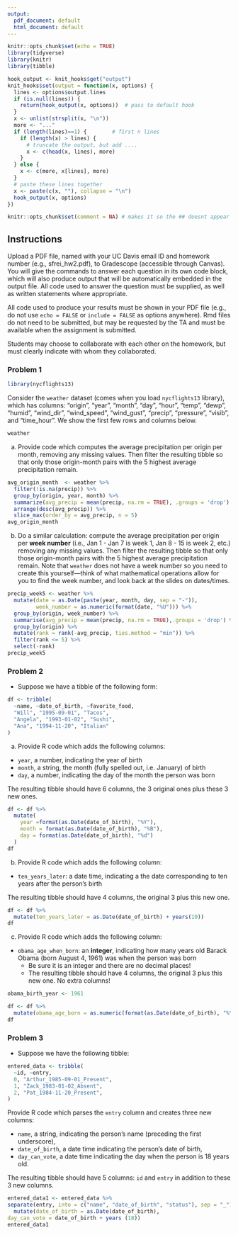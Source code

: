 ```yaml
---
output:
  pdf_document: default
  html_document: default
---
```

```r
knitr::opts_chunk$set(echo = TRUE)
library(tidyverse)
library(knitr)
library(tibble)

hook_output <- knit_hooks$get("output")
knit_hooks$set(output = function(x, options) {
  lines <- options$output.lines
  if (is.null(lines)) {
    return(hook_output(x, options))  # pass to default hook
  }
  x <- unlist(strsplit(x, "\n"))
  more <- "..."
  if (length(lines)==1) {        # first n lines
    if (length(x) > lines) {
      # truncate the output, but add ....
      x <- c(head(x, lines), more)
    }
  } else {
    x <- c(more, x[lines], more)
  }
  # paste these lines together
  x <- paste(c(x, ""), collapse = "\n")
  hook_output(x, options)
})

knitr::opts_chunk$set(comment = NA) # makes it so the ## doesnt appear in output for chunks
```

## Instructions
Upload a PDF file, named with your UC Davis email ID and homework number (e.g., sfrei_hw2.pdf), to Gradescope (accessible through Canvas). You will give the commands to answer each question in its own code block, which will also produce output that will be automatically embedded in the output file.  All code used to answer the question must be supplied, as well as written statements where appropriate. 

All code used to produce your results must be shown in your PDF file (e.g., do not use `echo = FALSE` or `include = FALSE` as options anywhere). Rmd files do not need to be submitted, but may be requested by the TA and must be available when the assignment is submitted.

Students may choose to collaborate with each other on the homework, but must clearly indicate with whom they collaborated.


\newpage


### Problem 1

```r
library(nycflights13)
```
Consider the `weather` dataset (comes when you load `nycflights13` library), which has columns: "origin",     "year",       "month",      "day",        "hour",       "temp",       "dewp",       "humid",      "wind_dir",   "wind_speed", "wind_gust",  "precip",     "pressure",   "visib", and "time_hour".  We show the first few rows and columns below. 
```r
weather
```

(a) Provide code which computes the average precipitation per origin per month, removing any missing values.
Then filter the resulting tibble so that only those origin-month pairs with the 5 highest average precipitation remain.

```r
avg_origin_month  <- weather %>%
  filter(!is.na(precip)) %>%
  group_by(origin, year, month) %>%
  summarize(avg_precip = mean(precip, na.rm = TRUE), .groups = 'drop') %>%
  arrange(desc(avg_precip)) %>%
  slice_max(order_by = avg_precip, n = 5) 
avg_origin_month
```

(b) Do a similar calculation: compute the average precipitation per origin per **week number** (i.e., Jan 1 - Jan 7 is week 1, Jan 8 - 15 is week 2, etc.) removing any missing values.  Then filter the resulting tibble so that only those origin-month pairs with the 5 highest average precipitation remain.  Note that `weather` does not have a week number so you need to create this yourself---think of what mathematical operations allow for you to find the week number, and look back at the slides on dates/times. 

```r
precip_week5 <- weather %>%
  mutate(date = as.Date(paste(year, month, day, sep = "-")),
         week_number = as.numeric(format(date, "%U"))) %>%
  group_by(origin, week_number) %>%
  summarise(avg_precip = mean(precip, na.rm = TRUE),.groups = 'drop') %>%
  group_by(origin) %>%
  mutate(rank = rank(-avg_precip, ties.method = "min")) %>%
  filter(rank <= 5) %>%
  select(-rank)
precip_week5
```

\newpage 
### Problem 2

* Suppose we have a tibble of the following form:
```r
df <- tribble(
  ~name, ~date_of_birth, ~favorite_food,
  "Will", "1995-09-01", "Tacos",
  "Angela", "1993-01-02", "Sushi",
  "Ana", "1994-11-20", "Italian"
)
```

(a) Provide R code which adds the following columns:

* `year`, a number, indicating the year of birth 
* `month`, a string, the month (fully spelled out, i.e. January) of birth
* `day`, a number, indicating the day of the month the person was born


The resulting tibble should have 6 columns, the 3 original ones plus these 3 new ones.

```r
df <- df %>%
  mutate(
    year =format(as.Date(date_of_birth), "%Y"),
    month = format(as.Date(date_of_birth), "%B"),
    day = format(as.Date(date_of_birth), "%d")
  )
df
```


(b) Provide R code which adds the following column:

* `ten_years_later`: a date time, indicating a the date corresponding to ten years after the person's birth

The resulting tibble should have 4 columns, the original 3 plus this new one.


```r
df <- df %>%
  mutate(ten_years_later = as.Date(date_of_birth) + years(10))
df
```


(c) Provide R code which adds the following column:

* `obama_age_when_born`: an **integer**, indicating how many years old Barack Obama (born August 4, 1961) was when the person was born
  * Be sure it is an integer and there are no decimal places!
  * The resulting tibble should have 4 columns, the original 3 plus this new one.  No extra columns!

```r
obama_birth_year <- 1961

df <- df %>%
  mutate(obama_age_born = as.numeric(format(as.Date(date_of_birth), "%Y")) - obama_birth_year)
df
```


\newpage

### Problem 3

* Suppose we have the following tibble:
```r
entered_data <- tribble(
  ~id, ~entry,
  0, "Arthur_1985-09-01_Present",
  1, "Zack_1983-01-02_Absent",
  2, "Pat_1984-11-20_Present",
)
```

Provide R code which parses the `entry` column and creates three new columns:

* `name`, a string, indicating the person's name (preceding the first underscore),
* `date_of_birth`, a date time indicating the person's date of birth,
* `day_can_vote`, a date time indicating the day when the person is 18 years old.

The resulting tibble should have 5 columns: `id` and `entry` in addition to these 3 new columns.

```r
entered_data1 <- entered_data %>%
separate(entry, into = c("name", "date_of_birth", "status"), sep = "_") %>%
  mutate(date_of_birth = as.Date(date_of_birth),
day_can_vote = date_of_birth + years (18))
entered_data1
```

